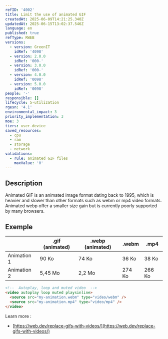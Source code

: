 ```yaml
---
refID: '4002'
title: Limit the use of animated GIF
createdAt: 2025-06-09T14:21:25.340Z
updatedAt: 2025-06-15T13:02:37.546Z
language: en
published: true
refType: RWEB
versions:
  - version: GreenIT
    idRef: '4098'
  - version: 2.0.0
    idRef: '000-'
  - version: 3.0.0
    idRef: '000-'
  - version: 4.0.0
    idRef: '0098'
  - version: 5.0.0
    idRef: '0098'
people: '-'
responsible: []
lifecycle: 5-utilization
rgesn: '4.1'
environmental_impact: 3
priority_implementation: 3
moe: 3
tiers: user-device
saved_resources:
  - cpu
  - ram
  - storage
  - network
validations:
  - rule: animated GIF files
    maxValue: '0'
---
```


## Description

Animated GIF is an animated image format dating back to 1995, which is heavier and slower than other formats such as webm or mp4 video formats. Animated webp offer a smaller size gain but is currently poorly supported by many browsers.

## Exemple

|             | .gif (animated) | .webp (animated) | .webm  | .mp4   |
| ----------- | --------------- | ---------------- | ------ | ------ |
| Animation 1 | 90 Ko           | 74 Ko            | 36 Ko  | 38 Ko  |
| Animation 2 | 5,45 Mo         | 2,2 Mo           | 274 Ko | 266 Ko |

```html
<!--  Autoplay, loop and muted video  -->
<video autoplay loop muted playsinline>
  <source src="my-animation.webm" type="video/webm" />
  <source src="my-animation.mp4" type="video/mp4" />
</video>
```

Learn more :

* [https://web.dev/replace-gifs-with-videos/](https://web.dev/replace-gifs-with-videos/)
